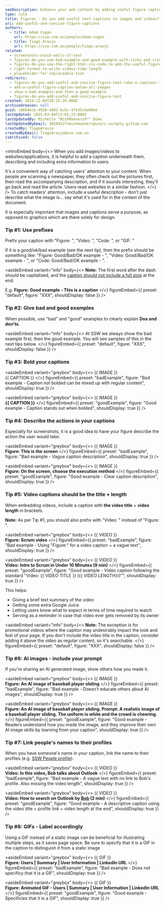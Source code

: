 ```yaml
---
seoDescription: Enhance your web content by adding useful figure captions to images and videos for better SEO and user engagement.
type: rule
title: Figures - Do you add useful text captions to images and videos?
uri: add-useful-and-concise-figure-captions
authors:
  - title: Adam Cogan
    url: https://ssw.com.au/people/adam-cogan
  - title: Tiago Araujo
    url: https://ssw.com.au/people/tiago-araujo
related:
  - screenshots-avoid-walls-of-text
  - figures-do-you-use-bad-example-and-good-example-with-ticks-and-crosses-in-captions
  - figures-do-you-use-the-right-html-css-code-to-add-the-useful-figure-caption
  - right-format-to-write-videos-time-length
  - placeholder-for-replaceable-text
redirects:
  - figures-do-you-add-useful-and-concise-figure-text-(aka-a-caption)-to-avoid-a-lot-of-text-over-images
  - add-a-useful-figure-caption-below-all-images
  - show-a-bad-example-and-then-a-good-example
  - figures-do-you-add-useful-and-concise-figure-text
created: 2014-12-04T20:25:39.000Z
archivedreason: null
guid: cb664ecb-4910-4d82-bcbc-47e35cbe89ee
lastUpdated: 2025-03-04T13:01:23.000Z
lastUpdatedBy: Michelle "MishManners®™" Duke
lastUpdatedByEmail: 36594527+mishmanners@users.noreply.github.com
createdBy: TiagoAraujo
createdByEmail: TiagoAraujo@ssw.com.au
isArchived: false
---
```

<introEmbed
  body={<>
When you add images/videos to websites/applications, it is helpful to add a caption underneath them, describing and including extra information to users.

It's a convenient way of catching users' attention to your content. When people are scanning a newspaper, they often check out the pictures first, then read the accompanying description, and if it sounds interesting, they'll go back and read the article. Users read websites in a similar fashion.
  </>}
/>
To catch readers' attention, include a useful description - don't just describe what the image is... say what it's used for in the context of the document.

It is especially important that images and captions serve a purpose, as opposed to graphics which are there solely for design.

### Tip #1: Use prefixes

Prefix your caption with "Figure: ", "Video: ", "Code: ", or "GIF: "

If it is a good/ok/bad example (see the next tip), then the prefix should be something like: "Figure: Good/Bad/OK example - ", "Video: Good/Bad/OK example - ", or "Code: Good/Bad/OK example - ".

<asideEmbed
  variant="info"
  body={<>
    **Note:** The first word after the dash should be capitalized, and the [caption should not include a full stop](/avoid-full-stops-in-bullet-point-lists/) at the end.

E.g. **Figure: Good example - This is a caption**
  </>}
  figureEmbed={{
    preset: "default",
    figure: "XXX",
    shouldDisplay: false
  }}
/>

### Tip #2: Give bad and good examples

When possible, use "bad" and "good" examples to clearly explain **Dos and don'ts**.

<asideEmbed
  variant="info"
  body={<>
    At SSW we always show the bad example first, then the good example. You will see samples of this in the next tips below.
  </>}
  figureEmbed={{
    preset: "default",
    figure: "XXX",
    shouldDisplay: false
  }}
/>

### Tip #3: Bold your captions

<asideEmbed
  variant="greybox"
  body={<>
    &#123;&#123; IMAGE &#125;&#125;\
&#123;&#123; CAPTION &#125;&#125;
  </>}
  figureEmbed={{
    preset: "badExample",
    figure: "Bad example - Caption not bolded can be mixed up with regular content",
    shouldDisplay: true
  }}
/>

<asideEmbed
  variant="greybox"
  body={<>
    &#123;&#123; IMAGE &#125;&#125;\
**&#123;&#123; CAPTION &#125;&#125;**
  </>}
  figureEmbed={{
    preset: "goodExample",
    figure: "Good example - Caption stands out when bolded",
    shouldDisplay: true
  }}
/>

### Tip #4: Describe the actions in your captions

Especially for screenshots, it is a good idea to have your figure describe the action the user would take:

<asideEmbed
  variant="greybox"
  body={<>
    &#123;&#123; IMAGE &#125;&#125;\
**Figure: This is the screen**
  </>}
  figureEmbed={{
    preset: "badExample",
    figure: "Bad example - Vague caption description",
    shouldDisplay: true
  }}
/>

<asideEmbed
  variant="greybox"
  body={<>
    &#123;&#123; IMAGE &#125;&#125;\
**Figure: On the screen, choose the execution method**
  </>}
  figureEmbed={{
    preset: "goodExample",
    figure: "Good example - Clear caption description",
    shouldDisplay: true
  }}
/>

### Tip #5: Video captions should be the title + length

When embedding videos, include a caption with **the video title** + **video length** in brackets.

**Note:** As per Tip #1, you should also prefix with "Video: " instead of "Figure: ".

<asideEmbed
  variant="greybox"
  body={<>
    &#123;&#123; VIDEO &#125;&#125;\
**Figure: Scrum video**
  </>}
  figureEmbed={{
    preset: "badExample",
    figure: "Bad example - Using \"Figure:\" for a video caption + a vague text",
    shouldDisplay: true
  }}
/>

<asideEmbed
  variant="greybox"
  body={<>
    &#123;&#123; VIDEO &#125;&#125;\
**Video: Intro to Scrum in Under 10 Minutes (9 min)**
  </>}
  figureEmbed={{
    preset: "goodExample",
    figure: "Good example - Video caption following the standard \"Video: &#123;&#123; VIDEO TITLE &#125;&#125; (&#123;&#123; VIDEO LENGTH&#125;&#125;)\"",
    shouldDisplay: true
  }}
/>

This helps:

* Giving a brief text summary of the video
* Getting some extra Google Juice
* Letting users know what to expect in terms of time required to watch
* Serving as a reminder in case that video ever gets removed by its owner

<asideEmbed
  variant="info"
  body={<>
    **Note:** The exception is for promotional videos where the caption may undesirably impact the look and feel of your page. If you don't include the video title in the caption, consider adding it above the video as regular content, so it's searchable.
  </>}
  figureEmbed={{
    preset: "default",
    figure: "XXX",
    shouldDisplay: false
  }}
/>

### Tip #6: AI images - include your prompt

If you're sharing an AI generated image, show others how you made it.

<asideEmbed
  variant="greybox"
  body={<>
    &#123;&#123; IMAGE &#125;&#125;\
**Figure: An AI image of baseball player sliding**
  </>}
  figureEmbed={{
    preset: "badExample",
    figure: "Bad example - Doesn't educate others about AI images",
    shouldDisplay: true
  }}
/>

<asideEmbed
  variant="greybox"
  body={<>
    &#123;&#123; IMAGE &#125;&#125;\
**Figure: An AI image of baseball player sliding. Prompt: A realistic image of a baseball player sliding. The uniform is white and the crowd is cheering.**
  </>}
  figureEmbed={{
    preset: "goodExample",
    figure: "Good example - Readers understand how you made the image, and they improve their own AI image skills by learning from your caption",
    shouldDisplay: true
  }}
/>

### Tip #7: Link people's names to their profiles

When you have someone's name in your caption, link the name to their profiles (e.g. [SSW People profile](https://ssw.com.au/people)).

<asideEmbed
  variant="greybox"
  body={<>
    &#123;&#123; VIDEO &#125;&#125;\
**Video: In this video, Bob talks about Outlook**
  </>}
  figureEmbed={{
    preset: "badExample",
    figure: "Bad example - A vague text with no link to Bob's profile. Also missing the video length",
    shouldDisplay: true
  }}
/>

<asideEmbed
  variant="greybox"
  body={<>
    &#123;&#123; VIDEO &#125;&#125;\
**Video: How to search on Outlook by [Bob](https://ssw.com.au/people/sample) (2 min)**
  </>}
  figureEmbed={{
    preset: "goodExample",
    figure: "Good example - A descriptive caption using the video title + profile link + video length at the end",
    shouldDisplay: true
  }}
/>

### Tip #8: GIFs - Label accordingly

Using a GIF instead of a static image can be beneficial for illustrating multiple steps, as it saves page space. Be sure to specify that it is a GIF in the caption to distinguish it from a static image

<asideEmbed
  variant="greybox"
  body={<>
    &#123;&#123; GIF &#125;&#125;\
**Figure: Users | Summary | User Information | LinkedIn URL**
  </>}
  figureEmbed={{
    preset: "badExample",
    figure: "Bad example - Does not specificy that it is a GIF",
    shouldDisplay: true
  }}
/>

<asideEmbed
  variant="greybox"
  body={<>
    &#123;&#123; GIF &#125;&#125;\
**Figure: Animated GIF - Users | Summary | User Information | LinkedIn URL**
  </>}
  figureEmbed={{
    preset: "goodExample",
    figure: "Good example - Specificies that it is a GIF",
    shouldDisplay: true
  }}
/>
